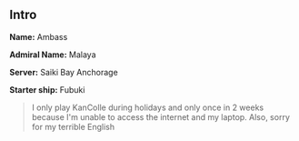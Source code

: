 == '''Intro''' ==

'''Name:''' Ambass

'''Admiral Name:''' Malaya

'''Server:''' Saiki Bay Anchorage

'''Starter ship:''' Fubuki<blockquote>I only play KanColle during holidays and only once in 2 weeks because I'm unable to access the internet and my laptop. Also, sorry for my terrible English</blockquote>